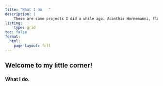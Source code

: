 ```yaml
---
title: "What I do   "
description: |
    These are some projects I did a while ago. Acanthis Hornemanni, flammea, jajaja.
listing:
    type: grid
toc: false
format:
  html: 
    page-layout: full
---
```


## Welcome to my little corner!

### What I do. 


